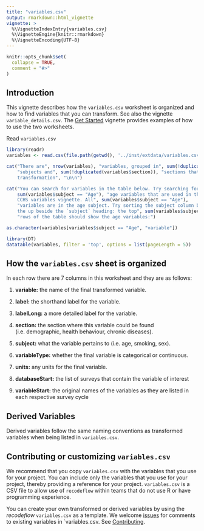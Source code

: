 ```yaml
---
title: "variables.csv"
output: rmarkdown::html_vignette
vignette: >
  %\VignetteIndexEntry{variables.csv}     
  %\VignetteEngine{knitr::rmarkdown} 
  %\VignetteEncoding{UTF-8}
---
```


```r
knitr::opts_chunk$set(
  collapse = TRUE,
  comment = "#>"
)
```

## Introduction

This vignette describes how the `variables.csv` worksheet is organized and how to find variables that you can transform. See also the vignette `variable_details.csv`. The [Get Started](https://big-life-lab.github.io/recodeflow/articles/get_started.html) vignette provides examples of how to use the two worksheets. 

Read `variables.csv`

```r
library(readr)
variables <- read.csv(file.path(getwd(), '../inst/extdata/variables.csv'))

cat("There are", nrow(variables), "variables, grouped in", sum(!duplicated(variables$subject)),
    "subjects and", sum(!duplicated(variables$section)), "sections that are available for
    transformation", "\n\n")

```

```r
cat("You can search for variables in the table below. Try searching for the", 
    sum(variables$subject == "Age"), "age variables that are used in the Transform
    CCHS variables vignette. All", sum(variables$subject == "Age"),
    "variables are in the age subject. Try sorting the subject column by clicking
    the up beside the `subject` heading: the top", sum(variables$subject == "Age"),
    "rows of the table should show the age variables:") 

as.character(variables[variables$subject == "Age", "variable"])
```

```r
library(DT)
datatable(variables, filter = 'top', options = list(pageLength = 5))
```


## How the `variables.csv` sheet is organized

In each row there are 7 columns in this worksheet and they are as follows:

1. **variable:** the name of the final transformed variable.

2. **label:** the shorthand label for the variable.

3. **labelLong:** a more detailed label for the variable.

4. **section:** the section where this variable could be found (i.e. demographic, health behaviour, chronic diseases).

5. **subject:** what the variable pertains to (i.e. age, smoking, sex).

6. **variableType:** whether the final variable is categorical or continuous.

7. **units:** any units for the final variable.

8. **databaseStart:** the list of surveys that contain the variable of interest

9. **variableStart:** the original names of the variables as they are listed in each respective survey cycle

## Derived Variables

Derived variables follow the same naming conventions as transformed variables when being listed in `variables.csv`. 

## Contributing or customizing `variables.csv`

We recommend that you copy `variables.csv` with the variables that you use for your project. You can include only the variables that you use for your project, thereby providing a reference for your project. `variables.csv` is a CSV file to allow use of `recodeflow` within teams that do not use R or have programming experience. 

You can create your own transformed or derived variables by using the _recodeflow_ `variables.csv` as a template. We welcome [issues](https://github.com/Big-Life-Lab/recodeflow/issues) for comments to existing variables in `variables.csv. See [Contributing](https://big-life-lab.github.io/recodeflow/CONTRIBUTING.html).
